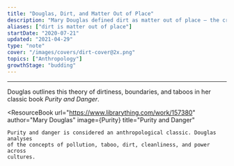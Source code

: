```yaml
---
title: "Douglas, Dirt, and Matter Out of Place"
description: "Mary Douglas defined dirt as matter out of place – the crossing of boundaries"
aliases: ["dirt is matter out of place"]
startDate: "2020-07-21"
updated: "2021-04-29"
type: "note"
cover: "/images/covers/dirt-cover@2x.png"
topics: ["Anthropology"]
growthStage: "budding"
---
```



<RemoteImage
	width="950px"
	alt="Mary Douglas defined dirt as matter out of place. Socks are not inherently dirty all the time."
	src="https://res.cloudinary.com/dxj9qr5gj/image/upload/c_scale,f_auto,q_auto:good,w_1200/v1619766341/maggieappleton.com/notes/douglas-dirt/Douglas_1_ptxejg.png"
/>

<RemoteImage
	width="880px"
	alt="A piece of toast is not inherently dirty, but a sock on a piece of toast is gross. As is finding toast in a sock drawer."
	src="https://res.cloudinary.com/dxj9qr5gj/image/upload/c_scale,f_auto,q_auto:good,w_1200/v1619766340/maggieappleton.com/notes/douglas-dirt/Douglas_2_gzamdm.png"
/>

<RemoteImage
	width="880px"
	alt="What offends us here is the crossing of boundaries"
	src="https://res.cloudinary.com/dxj9qr5gj/image/upload/c_scale,f_auto,q_auto:good,w_1200/v1619766339/maggieappleton.com/notes/douglas-dirt/Douglas_3_lsoet3.png"
/>

---

Douglas outlines this theory of dirtiness, boundaries, and taboos in her classic book _Purity and Danger_.

<ResourceBook
	url="https://www.librarything.com/work/157380"
	author="Mary Douglas"
	image={Purity}
	title="Purity and Danger"
>
	Purity and danger is considered an anthropological classic. Douglas analyses
	of the concepts of pollution, taboo, dirt, cleanliness, and power across
	cultures.
</ResourceBook>
